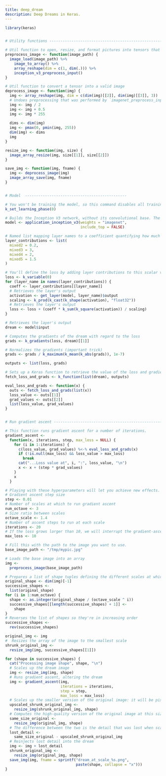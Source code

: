 ```yaml
---
title: deep_dream
description: Deep Dreams in Keras.
---
```


```r
library(keras)


# Utility functions -------------------------------------------------------

# Util function to open, resize, and format pictures into tensors that Inception V3 can process
preprocess_image <- function(image_path) {
  image_load(image_path) %>%
    image_to_array() %>%
    array_reshape(dim = c(1, dim(.))) %>%
    inception_v3_preprocess_input()
}

# Util function to convert a tensor into a valid image
deprocess_image <- function(img) {
  img <- array_reshape(img, dim = c(dim(img)[[2]], dim(img)[[3]], 3))
  # Undoes preprocessing that was performed by `imagenet_preprocess_input`
  img <- img / 2
  img <- img + 0.5
  img <- img * 255
  
  dims <- dim(img)
  img <- pmax(0, pmin(img, 255))
  dim(img) <- dims
  img
}

resize_img <- function(img, size) {
  image_array_resize(img, size[[1]], size[[2]])
}

save_img <- function(img, fname) {
  img <- deprocess_image(img)
  image_array_save(img, fname)
}


# Model  ----------------------------------------------

# You won't be training the model, so this command disables all training-specific operations.
k_set_learning_phase(0)

# Builds the Inception V3 network, without its convolutional base. The model will be loaded with pretrained ImageNet weights.
model <- application_inception_v3(weights = "imagenet",
                                  include_top = FALSE)

# Named list mapping layer names to a coefficient quantifying how much the layer's activation contributes to the loss you'll seek to maximize. Note that the layer names are hardcoded in the built-in Inception V3 application. You can list all layer names using `summary(model)`.
layer_contributions <- list(
  mixed2 = 0.2,
  mixed3 = 3,
  mixed4 = 2,
  mixed5 = 1.5
)

# You'll define the loss by adding layer contributions to this scalar variable
loss <- k_variable(0)
for (layer_name in names(layer_contributions)) {
  coeff <- layer_contributions[[layer_name]]
  # Retrieves the layer's output
  activation <- get_layer(model, layer_name)$output
  scaling <- k_prod(k_cast(k_shape(activation), "float32"))
  # Retrieves the layer's output
  loss <- loss + (coeff * k_sum(k_square(activation)) / scaling)
}

# Retrieves the layer's output
dream <- model$input

# Computes the gradients of the dream with regard to the loss
grads <- k_gradients(loss, dream)[[1]]

# Normalizes the gradients (important trick)
grads <- grads / k_maximum(k_mean(k_abs(grads)), 1e-7)

outputs <- list(loss, grads)

# Sets up a Keras function to retrieve the value of the loss and gradients, given an input image
fetch_loss_and_grads <- k_function(list(dream), outputs)

eval_loss_and_grads <- function(x) {
  outs <- fetch_loss_and_grads(list(x))
  loss_value <- outs[[1]]
  grad_values <- outs[[2]]
  list(loss_value, grad_values)
}


# Run gradient ascent -----------------------------------------------------

# This function runs gradient ascent for a number of iterations.
gradient_ascent <-
  function(x, iterations, step, max_loss = NULL) {
    for (i in 1:iterations) {
      c(loss_value, grad_values) %<-% eval_loss_and_grads(x)
      if (!is.null(max_loss) && loss_value > max_loss)
        break
      cat("...Loss value at", i, ":", loss_value, "\n")
      x <- x + (step * grad_values)
    }
    x
  }

# Playing with these hyperparameters will let you achieve new effects.
# Gradient ascent step size
step <- 0.01
# Number of scales at which to run gradient ascent
num_octave <- 3
# Size ratio between scales
octave_scale <- 1.4
# Number of ascent steps to run at each scale
iterations <- 20
# If the loss grows larger than 10, we will interrupt the gradient-ascent process to avoid ugly artifacts.
max_loss <- 10

# Fill this with the path to the image you want to use.
base_image_path <- "/tmp/mypic.jpg"

# Loads the base image into an array
img <-
  preprocess_image(base_image_path)

# Prepares a list of shape tuples defining the different scales at which to run gradient ascent
original_shape <- dim(img)[-1]
successive_shapes <-
  list(original_shape)
for (i in 1:num_octave) {
  shape <- as.integer(original_shape / (octave_scale ^ i))
  successive_shapes[[length(successive_shapes) + 1]] <-
    shape
}
# Reverses the list of shapes so they're in increasing order
successive_shapes <-
  rev(successive_shapes)

original_img <- img
#  Resizes the array of the image to the smallest scale
shrunk_original_img <-
  resize_img(img, successive_shapes[[1]])

for (shape in successive_shapes) {
  cat("Processing image shape", shape, "\n")
  # Scales up the dream image
  img <- resize_img(img, shape)
  # Runs gradient ascent, altering the dream
  img <- gradient_ascent(img,
                         iterations = iterations,
                         step = step,
                         max_loss = max_loss)
  # Scales up the smaller version of the original image: it will be pixellated
  upscaled_shrunk_original_img <-
    resize_img(shrunk_original_img, shape)
  # Computes the high-quality version of the original image at this size
  same_size_original <-
    resize_img(original_img, shape)
  # The difference between the two is the detail that was lost when scaling up
  lost_detail <-
    same_size_original - upscaled_shrunk_original_img
  # Reinjects lost detail into the dream
  img <- img + lost_detail
  shrunk_original_img <-
    resize_img(original_img, shape)
  save_img(img, fname = sprintf("dream_at_scale_%s.png",
                                paste(shape, collapse = "x")))
}
```

